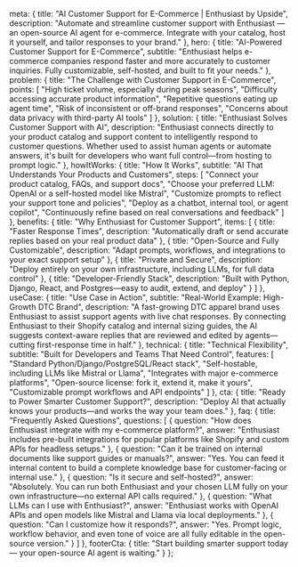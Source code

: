 
  meta: {
    title: "AI Customer Support for E-Commerce | Enthusiast by Upside",
    description: "Automate and streamline customer support with Enthusiast — an open-source AI agent for e-commerce. Integrate with your catalog, host it yourself, and tailor responses to your brand."
  },
  hero: {
    title: "AI-Powered Customer Support for E-Commerce",
    subtitle: "Enthusiast helps e-commerce companies respond faster and more accurately to customer inquiries. Fully customizable, self-hosted, and built to fit your needs."
  },
  problem: {
    title: "The Challenge with Customer Support in E-Commerce",
    points: [
      "High ticket volume, especially during peak seasons",
      "Difficulty accessing accurate product information",
      "Repetitive questions eating up agent time",
      "Risk of inconsistent or off-brand responses",
      "Concerns about data privacy with third-party AI tools"
    ]
  },
  solution: {
    title: "Enthusiast Solves Customer Support with AI",
    description: "Enthusiast connects directly to your product catalog and support content to intelligently respond to customer questions. Whether used to assist human agents or automate answers, it's built for developers who want full control—from hosting to prompt logic."
  },
  howItWorks: {
    title: "How It Works",
    subtitle: "AI That Understands Your Products and Customers",
    steps: [
      "Connect your product catalog, FAQs, and support docs",
      "Choose your preferred LLM: OpenAI or a self-hosted model like Mistral",
      "Customize prompts to reflect your support tone and policies",
      "Deploy as a chatbot, internal tool, or agent copilot",
      "Continuously refine based on real conversations and feedback"
    ]
  },
  benefits: {
    title: "Why Enthusiast for Customer Support",
    items: [
      {
        title: "Faster Response Times",
        description: "Automatically draft or send accurate replies based on your real product data"
      },
      {
        title: "Open-Source and Fully Customizable",
        description: "Adapt prompts, workflows, and integrations to your exact support setup"
      },
      {
        title: "Private and Secure",
        description: "Deploy entirely on your own infrastructure, including LLMs, for full data control"
      },
      {
        title: "Developer-Friendly Stack",
        description: "Built with Python, Django, React, and Postgres—easy to audit, extend, and deploy"
      }
    ]
  },
  useCase: {
    title: "Use Case in Action",
    subtitle: "Real-World Example: High-Growth DTC Brand",
    description: "A fast-growing DTC apparel brand uses Enthusiast to assist support agents with live chat responses. By connecting Enthusiast to their Shopify catalog and internal sizing guides, the AI suggests context-aware replies that are reviewed and edited by agents—cutting first-response time in half."
  },
  technical: {
    title: "Technical Flexibility",
    subtitle: "Built for Developers and Teams That Need Control",
    features: [
      "Standard Python/Django/PostgreSQL/React stack",
      "Self-hostable, including LLMs like Mistral or Llama",
      "Integrates with major e-commerce platforms",
      "Open-source license: fork it, extend it, make it yours",
      "Customizable prompt workflows and API endpoints"
    ]
  },
  cta: {
    title: "Ready to Power Smarter Customer Support?",
    description: "Deploy AI that actually knows your products—and works the way your team does."
  },
  faq: {
    title: "Frequently Asked Questions",
    questions: [
      {
        question: "How does Enthusiast integrate with my e-commerce platform?",
        answer: "Enthusiast includes pre-built integrations for popular platforms like Shopify and custom APIs for headless setups."
      },
      {
        question: "Can it be trained on internal documents like support guides or manuals?",
        answer: "Yes. You can feed it internal content to build a complete knowledge base for customer-facing or internal use."
      },
      {
        question: "Is it secure and self-hosted?",
        answer: "Absolutely. You can run both Enthusiast and your chosen LLM fully on your own infrastructure—no external API calls required."
      },
      {
        question: "What LLMs can I use with Enthusiast?",
        answer: "Enthusiast works with OpenAI APIs and open models like Mistral and Llama via local deployments."
      },
      {
        question: "Can I customize how it responds?",
        answer: "Yes. Prompt logic, workflow behavior, and even tone of voice are all fully editable in the open-source version."
      }
    ]
  },
  footerCta: {
    title: "Start building smarter support today — your open-source AI agent is waiting."
  }
};

<FeaturePageLayout content={content} />
